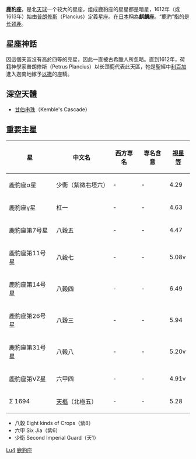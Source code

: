 {{unreferenced|time=2015-04-21T03:12:03+00:00}}
{{Infobox constellation
|name = Camelopardalis
|abbreviation = Cam
|genitive = Camelopardalis
|symbology = [[长颈鹿|长颈鹿]]
|RA = 6
|dec= +70
|areatotal = 757
|arearank = 第18位
|numberstars = 0
|starname = 鹿豹座β星
|starmagnitude = 4.03
|meteorshowers = 无
|bordering =
*[[天龙座|天龙座]]
*[[小熊座|小熊座]]
*[[仙王座|仙王座]]
*[[仙后座|仙后座]]
*[[英仙座|英仙座]]
*[[御夫座|御夫座]]
*[[天猫座|天猫座]]
*[[大熊座|大熊座]]
|latmax = 90
|latmin = 10
|month = 2月
|notes=}}
'''鹿豹座'''，是北[[天球|天球]]一个较大的星座，组成鹿豹座的星星都是暗星，1612年（或1613年）始由[[普朗修斯|普朗修斯]]（Plancius）定義星座。在[[日本|日本]]稱為'''麒麟座'''。“鹿豹”指的是[[长颈鹿|长颈鹿]]。

== 星座神話 ==
因這個天區沒有高於四等的亮星，因此一直被古希臘人所忽略。直到1612年，荷籍神學家普朗修斯（Petrus Plancius）以长颈鹿代表此天區，牠是聖經中[[利百加|利百加]]進入迦南地嫁予[[以撒|以撒]]的座騎。

== 深空天體 ==
* [[甘伯串珠|甘伯串珠]]（Kemble's Cascade）

== 重要主星 ==
{| class="wikitable" 
|- 
! 星 !! 中文名 !! 西方専名 !! 専名含意 !! [[星等#视星等|視星等]]  
|- 
| 鹿豹座α星 || 少衛（紫微右垣六） || - || - || 4.29
|-
| 鹿豹座γ星 || 杠一 || - || - || 4.63
|-
| 鹿豹座第7号星 || 八穀五 || - || - || 4.47
|- 
| 鹿豹座第11号星 || 八穀七 || - || - || 5.08v
|- 
| 鹿豹座第14号星 || 八穀四 || - || - || 6.49
|- 
| 鹿豹座第26号星 || 八穀三 || - || - || 5.94
|- 
| 鹿豹座第31号星 || 八穀八 || - || - || 5.20v
|- 
| 鹿豹座第VZ星 || 六甲四 || - || -
|4.91v
|- 
| Σ 1694 || [[天樞_(北極)|天樞]]（北極五） || - || - || 5.28
|}

* 八穀 Eight kinds of Crops（紫8）
* 六甲 Six Jia（紫6）
* 少衛 Second Imperial Guard（天1）

{{Commons+cat|Camelopardalis|鹿豹座|Camelopardalis}}
{{星座/現代}}
{{鹿豹座恒星}}

{{Sky|06|00|00|+|70|00|00|10}}
[[Category:彼得勒斯·普朗修斯划分的星座|Lu4]]
[[Category:鹿豹座|]]